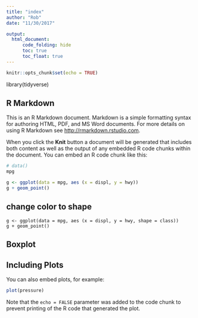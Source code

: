 ```yaml
---
title: "index"
author: "Rob"
date: "11/30/2017"

output:
  html_document:
      code_folding: hide
      toc: true
      toc_float: true
---
```


```r
knitr::opts_chunk$set(echo = TRUE)
```

library(tidyverse)

## R Markdown

This is an R Markdown document. Markdown is a simple formatting syntax for authoring HTML, PDF, and MS Word documents. For more details on using R Markdown see <http://rmarkdown.rstudio.com>.

When you click the **Knit** button a document will be generated that includes both content as well as the output of any embedded R code chunks within the document. You can embed an R code chunk like this:

```r

# data()
mpg

g <- ggplot(data = mpg, aes (x = displ, y = hwy))
g + geom_point()
```


## change color to shape
```(rcolor)
g <- ggplot(data = mpg, aes (x = displ, y = hwy, shape = class))
g + geom_point()
```

## Boxplot

## Including Plots

You can also embed plots, for example:

```r
plot(pressure)
```

Note that the `echo = FALSE` parameter was added to the code chunk to prevent printing of the R code that generated the plot.
